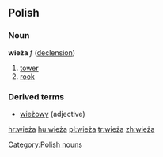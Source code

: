 ==Polish==
===Noun===
'''wieża''' ''f'' ([[Wiktionary Appendix:Polish hard feminine noun declension|declension]])

# [[tower]]
# [[rook]] {{chess|lang=pl}}

===Derived terms===
* [[wieżowy]] (adjective)

[[Category:Polish nouns]]

[[hr:wieża]]
[[hu:wieża]]
[[pl:wieża]]
[[tr:wieża]]
[[zh:wieża]]